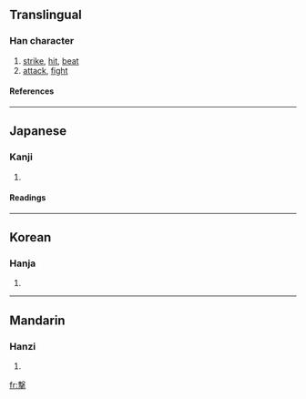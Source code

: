 {{see|擊}}

==Translingual==
===Han character===
{{Han char|rn=64|rad=手|as=11|sn=15|four=|canj=十水手 (JEQ), X十水手 (XJEQ)}}
# [[strike]], [[hit]], [[beat]]
# [[attack]], [[fight]]
====References====
{{Han ref|kx=0453.191|dkj=12674|hdz=31940.021|uh=6483|ud=25731}}

----
==Japanese==
===Kanji===
{{ja-kanji|grade=|rs=手11}}
# {{defn|Japanese}} 
====Readings====
{{ja-readings|on=[[げき]] (geki), [[けき]] (keki)|kun=[[うつ]] (utsu)}}

----
==Korean==
===Hanja===
{{ko-hanja|hangeul=격|eumhun=|rv=gyeok|mr=kyŏk|y=kyek}}
# {{defn|Korean}}

----
==Mandarin==
===Hanzi===
{{cmn-hanzi|pin=[[guì]] (gui4), [[jí]] (ji2), [[jué]] (jue2)|wg=kuei<sup>4</sup>, chi<sup>2</sup>, chüeh<sup>2</sup>}}
# {{defn|Mandarin}}

[[fr:撃]]